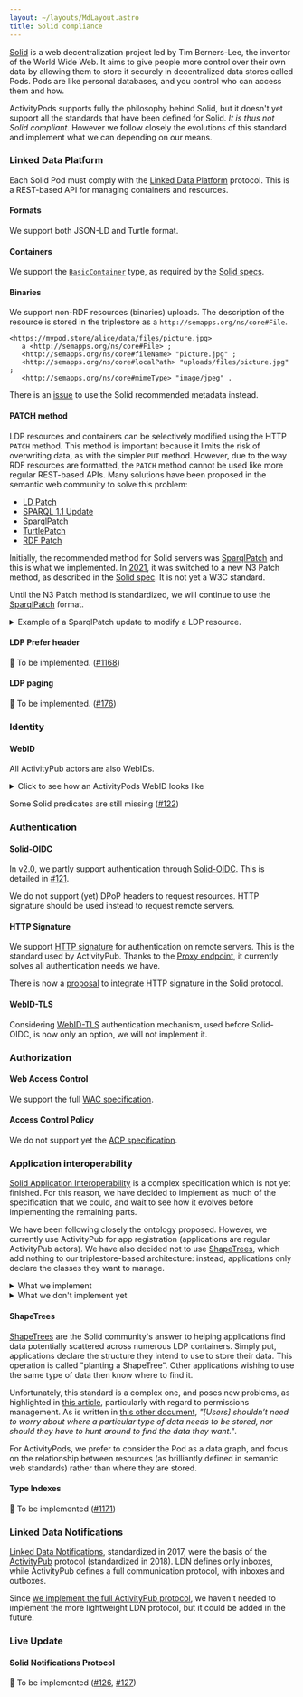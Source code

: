 ```yaml
---
layout: ~/layouts/MdLayout.astro
title: Solid compliance
---
```



[Solid](https://solidproject.org/) is a web decentralization project led by Tim Berners-Lee, the inventor of the World Wide Web. It aims to give people more control over their own data by allowing them to store it securely in decentralized data stores called Pods. Pods are like personal databases, and you control who can access them and how.

ActivityPods supports fully the philosophy behind Solid, but it doesn't yet support all the standards that have been defined for Solid. _It is thus not Solid compliant._ However we follow closely the evolutions of this standard and implement what we can depending on our means.

### Linked Data Platform <ProgressBar percentage={90} />

Each Solid Pod must comply with the [Linked Data Platform](https://www.w3.org/TR/ldp/) protocol. This is a REST-based API for managing containers and resources.

#### Formats <ProgressBar percentage={100} />

We support both JSON-LD and Turtle format.

#### Containers <ProgressBar percentage={100} />

We support the [`BasicContainer`](https://www.w3.org/TR/ldp/#ldpc-container) type, as required by the [Solid specs](https://solid.github.io/specification/protocol#resource-containment).

#### Binaries <ProgressBar percentage={100} />

We support non-RDF resources (binaries) uploads. The description of the resource is stored in the triplestore as a `http://semapps.org/ns/core#File`.

```turtle
<https://mypod.store/alice/data/files/picture.jpg>
   a <http://semapps.org/ns/core#File> ;
   <http://semapps.org/ns/core#fileName> "picture.jpg" ;
   <http://semapps.org/ns/core#localPath> "uploads/files/picture.jpg" ;
   <http://semapps.org/ns/core#mimeType> "image/jpeg" .
```

There is an [issue](https://github.com/assemblee-virtuelle/semapps/issues/1192) to use the Solid recommended metadata instead.

#### PATCH method <ProgressBar percentage={0} />

LDP resources and containers can be selectively modified using the HTTP `PATCH` method. This method is important because it limits the risk of overwriting data, as with the simpler `PUT` method.
However, due to the way RDF resources are formatted, the `PATCH` method cannot be used like more regular REST-based APIs.
Many solutions have been proposed in the semantic web community to solve this problem:

- [LD Patch](https://www.w3.org/TR/ldpatch/)
- [SPARQL 1.1 Update](http://www.w3.org/TR/sparql11-http-rdf-update/#http-patch)
- [SparqlPatch](http://www.w3.org/2001/sw/wiki/SparqlPatch)
- [TurtlePatch](http://www.w3.org/2001/sw/wiki/TurtlePatch)
- [RDF Patch](http://afs.github.io/rdf-patch/)

Initially, the recommended method for Solid servers was [SparqlPatch](http://www.w3.org/2001/sw/wiki/SparqlPatch) and this is what we implemented. In [2021](https://github.com/solid/specification/issues/332), it was switched to a new N3 Patch method, as described in the [Solid spec](https://solid.github.io/specification/protocol#writing-resources). It is not yet a W3C standard.

Until the N3 Patch method is standardized, we will continue to use the [SparqlPatch](http://www.w3.org/2001/sw/wiki/SparqlPatch) format.

<details>
<summary>Example of a SparqlPatch update to modify a LDP resource.</summary>
```http
PATCH /alice HTTP/1.1
Host: mypod.store
Content-Type: application/sparql-update

PREFIX as: <https://www.w3.org/ns/activitystreams#>
INSERT DATA { <https://mypod.store/alice> as:preferredUsername "Alice" . };
DELETE DATA { <https://mypod.store/alice> as:preferredUsername "ALICE" . };

````
</details>

<details>
<summary>Example of a SparqlPatch update to add or remove a resource from a LDP container.</summary>
```http
PATCH /alice/data/events HTTP/1.1
Host: mypod.store
Content-Type: application/sparql-update

PREFIX ldp: <http://www.w3.org/ns/ldp#>
INSERT DATA { <http://mypod.store/alice/data/events> ldp:contains <http://url/of/resource/to/attach>. };
DELETE DATA { <http://mypod.store/alice/data/events> ldp:contains <http://url/of/resource/to/detach>. };
````

</details>

#### LDP Prefer header <ProgressBar percentage={0} />

👷 To be implemented. ([#1168](https://github.com/assemblee-virtuelle/semapps/issues/1168))

#### LDP paging <ProgressBar percentage={0} />

👷 To be implemented. ([#176](https://github.com/assemblee-virtuelle/semapps/issues/176))

### Identity <ProgressBar percentage={100} />

#### WebID <ProgressBar percentage={100} />

All ActivityPub actors are also WebIDs.

<details>
	<summary>Click to see how an ActivityPods WebID looks like</summary>
```json
{
	"@context": "https://activitypods.org/context.json",
	"id": "https://mypod.store/alice",
	"type": ["foaf:Person", "Person"],
	"dc:created": "2023-01-13T11:42:45.636Z",
	"dc:modified": "2023-01-13T11:42:48.389Z",
	"foaf:nick": "alice",
	"preferredUsername": "alice",
	"inbox": "https://mypod.store/alice/inbox",
	"outbox": "https://mypod.store/alice/outbox",
	"followers": "https://mypod.store/alice/followers",
	"following": "https://mypod.store/alice/following",
	"liked": "https://mypod.store/alice/liked",
	"publicKey": {
		"owner": "https://mypod.store/alice",
		"publicKeyPem": "-----BEGIN PUBLIC KEY-----\nMIICIjANBgkqhkiG9w0BAQEFAAOCAg8AMIICCgKCAgEAzlq6avqA4nwxGDqXMijZ\nixRIllyIDkF4rc9KxUHizysOJEBx9+WSfom0wlS1hPr+Qn90eb8h/8wjbvfXdjYm\npdusaTOrRMFEEMX4lquAPcgLxZKzQNAy8zUw/oBpnrep52Hmx7VfYFfCpAP7OxAL\nsA4mdKq1tx2e0g9so+5WeAa3yiKCvqkE6QJQXgk+WQ998aQg133HOUOqa1JKaU0k\nJK6fVYnJ74L7b6OWQDbehu0SBlAAypOJzkO4WysKOGiUCrrcgol2LmTImzCoTZS3\nPUUV0Rh2iI3v5t07vUfr5o415Em5YFwoPRhq3WH6hmP7wd9ducaFNl9Q/XyYQmPK\nG1F3RQNwtSy6aeAUajw6HTWd+FlFA6oA9LLaVxCoTxlejLB8IrYo3y2PGxPAXNl3\nqodsXWk/I/Jm/nus+RLVGCoJLl+i+zzEF0WG20+rfb0cNPjzuzgWuYY2PTBu78Ib\nizaXLv23fPLmxxUwHQgcCc4RgbmBAwhLWTsGETRLbDSWwBZnkv6PnMVlyrzs47jf\nr+vFYIxdiz8VvJe+sQ7hSrkzVjCluKIXhWT3bPtOkq4fepTnZmGi3qXRCg5cacd8\ni+KLaGtsHIsNyGOGfi55S5ZiSMo7kbeUxfM6xFjfhWuj3jDmMYfYQgBSmP2CNcEU\nTWmx7zJiaO3Me1q3sFG8Ti0CAwEAAQ==\n-----END PUBLIC KEY-----\n"
	},
	"endpoints": {
		"void:sparqlEndpoint": "https://mypod.store/alice/sparql",
		"proxyUrl": "https://mypod.store/alice/proxy"
	},
	"url": "https://mypod.store/alice/data/profiles/63c143b75ea9720d1b484a39"
}
```
</details>

Some Solid predicates are still missing ([#122](https://github.com/assemblee-virtuelle/activitypods/issues/122))

### Authentication <ProgressBar percentage={60} />

#### Solid-OIDC <ProgressBar percentage={60} />

In v2.0, we partly support authentication through [Solid-OIDC](https://solidproject.org/TR/oidc). This is detailed in [#121](https://github.com/assemblee-virtuelle/activitypods/issues/121).

We do not support (yet) DPoP headers to request resources. HTTP signature should be used instead to request remote servers.

#### HTTP Signature <ProgressBar percentage={100} />

We support [HTTP signature](./activitypub#http-signature-authentication) for authentication on remote servers. This is the standard used by ActivityPub.
Thanks to the [Proxy endpoint](activitypods.md#proxy-endpoint-with-non-get-methods), it currently solves all authentication needs we have.

There is now a [proposal](https://solid.github.io/httpsig/) to integrate HTTP signature in the Solid protocol.

#### WebID-TLS <ProgressBar percentage={0} />

Considering [WebID-TLS](https://www.w3.org/2005/Incubator/webid/spec/tls/) authentication mechanism, used before Solid-OIDC, is now only an option, we will not implement it.

### Authorization <ProgressBar percentage={50} />

#### Web Access Control <ProgressBar percentage={100} />

We support the full [WAC specification](https://solid.github.io/web-access-control-spec/).

#### Access Control Policy <ProgressBar percentage={0} />

We do not support yet the [ACP specification](https://solid.github.io/authorization-panel/acp-specification/).

### Application interoperability <ProgressBar percentage={30} />

[Solid Application Interoperability](https://solid.github.io/data-interoperability-panel/specification) is a complex specification which is not yet finished.
For this reason, we have decided to implement as much of the specification that we could, and wait to see how it evolves before implementing the remaining parts.

We have been following closely the ontology proposed. However, we currently use ActivityPub for app registration (applications are regular ActivityPub actors).
We have also decided not to use [ShapeTrees](#shapetrees), which add nothing to our triplestore-based architecture: instead, applications only declare the classes they want to manage.

<details>
	<summary>What we implement</summary>
	<ul>
		<li>
			Applications declare their needs through `AccessNeedGroups` and `AccessNeeds`, which are displayed on an
			authorization screen.
		</li>
		<li>Before registration, `AccessGrants` and `DataGrants` are created on the user's Pod.</li>
		<li>
			The `ApplicationRegistration` resource is created on the user's Pod and sent to the application through a `Create`
			activity.
		</li>
		<li>
			If the `ApplicationRegistration` is correct, it is saved on the application instance, as well as the corresponding
			grants.
		</li>
		<li>
			Whenever the user connects again to the application, we check that the `AccessNeeds` haven't changed. If needed,
			we show an authorization screen again and `ApplicationRegistration` is updated (with a `Update` activity).
		</li>
		<li>
			If the user wants to uninstall the application, we delete the `ApplicationRegistration` (and corresponding grants)
			and send a `Delete` activity to the application.
		</li>
	</ul>
</details>

<details>
	<summary>What we don't implement yet</summary>
	<ul>
		<li>Authorization flow is handled using ActivityPub. The application is an ActivityPub actor.</li>
		<li>
			We only handle registration with `Applications`, not with other `SocialAgents` (we continue to use WAC permissions
			for the latter)
		</li>
		<li>Pods don't declare an `AuthorizationAgent`. It is handled internally.</li>
		<li>
			Pods don't declare a `DataRegistry`. This registry is only used to list ShapeTrees. TypeIndex can be used instead.
		</li>
		<li>
			Applications don't declare `AccessDescription` for the time being (we can deduce the accesses requested, and later
			it may be used to justify access to certain resources).
		</li>
		<li>
			Pods only create `AccessGrants` and `DataGrants`, not `AccessAuthorizations` and `DataAuthorizations`. Grants can
			be shared with the registered application, while Authorizations cannot. The only difference between them is a
			`grantedWith` predicate in `AccessAuthorizations` that indicates which app was used to manage authorizations (but
			we manage that internally anyway).
		</li>
		<li>
			Pods don't declare `RegistrySet`, `ApplicationRegistry`, `AuthorizationRegistry` as they are not visible from the
			outside. We just read `ApplicationRegistrations`, `AccessGrants` and `DataGrants` in their dedicated containers.
		</li>
	</ul>
</details>

#### ShapeTrees <ProgressBar percentage={0} />

[ShapeTrees](https://shapetrees.org) are the Solid community's answer to helping applications find data potentially scattered across numerous LDP containers.
Simply put, applications declare the structure they intend to use to store their data. This operation is called "planting a ShapeTree". Other applications wishing to use the same type of data then know where to find it.

Unfortunately, this standard is a complex one, and poses new problems, as highlighted in [this article](https://ruben.verborgh.org/blog/2022/12/30/lets-talk-about-pods/), particularly with regard to permissions management. As is written in [this other document](https://github.com/solid/data-interoperability-panel/blob/main/problems-and-goals.md#problem-4---people-shouldnt-need-to-think-about-how-to-physically-organize-their-data-to-use-solid), _"[Users] shouldn’t need to worry about where a particular type of data needs to be stored, nor should they have to hunt around to find the data they want."_.

For ActivityPods, we prefer to consider the Pod as a data graph, and focus on the relationship between resources (as brilliantly defined in semantic web standards) rather than where they are stored.

#### Type Indexes <ProgressBar percentage={0} />

👷 To be implemented ([#1171](https://github.com/assemblee-virtuelle/semapps/issues/1171))

### Linked Data Notifications <ProgressBar percentage={0} />

[Linked Data Notifications](https://www.w3.org/TR/ldn/), standardized in 2017, were the basis of the [ActivityPub](https://www.w3.org/TR/activitypub/) protocol (standardized in 2018).
LDN defines only inboxes, while ActivityPub defines a full communication protocol, with inboxes and outboxes.

Since [we implement the full ActivityPub protocol](activitypub), we haven't needed to implement the more lightweight LDN protocol, but it could be added in the future.

### Live Update <ProgressBar percentage={0} />

#### Solid Notifications Protocol <ProgressBar percentage={0} />

👷 To be implemented ([#126](https://github.com/assemblee-virtuelle/activitypods/issues/126), [#127](https://github.com/assemblee-virtuelle/activitypods/issues/127))
